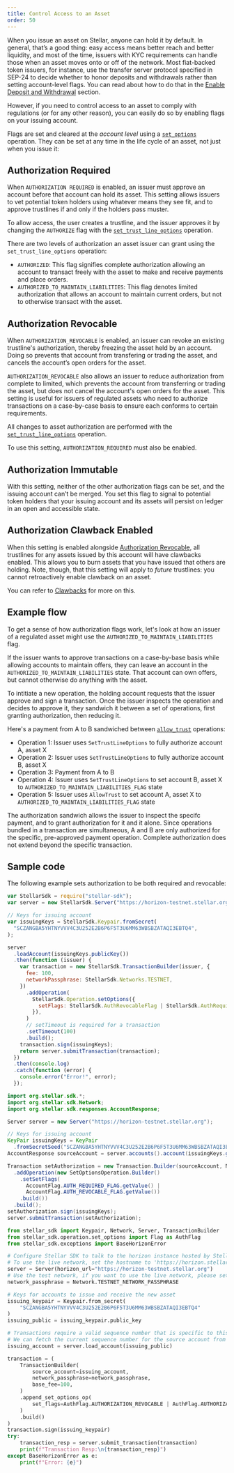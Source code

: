 ```yaml
---
title: Control Access to an Asset
order: 50
---
```



When you issue an asset on Stellar, anyone can hold it by default. In general, that’s a good thing: easy access means better reach and better liquidity, and most of the time, issuers with KYC requirements can handle those when an asset moves onto or off of the network. Most fiat-backed token issuers, for instance, use the transfer server protocol specified in SEP-24 to decide whether to honor deposits and withdrawals rather than setting account-level flags. You can read about how to do that in the [Enable Deposit and Withdrawal](../anchoring-assets/enabling-deposit-and-withdrawal/index.mdx) section.

However, if you need to control access to an asset to comply with regulations (or for any other reason), you can easily do so by enabling flags on your issuing account.

Flags are set and cleared at the _account level_ using a [`set_options`](../start/list-of-operations.mdx#set-options) operation. They can be set at any time in the life cycle of an asset, not just when you issue it:

## Authorization Required

When `AUTHORIZATION REQUIRED` is enabled, an issuer must approve an account before that account can hold its asset. This setting allows issuers to vet potential token holders using whatever means they see fit, and to approve trustlines if and only if the holders pass muster. 

To allow access, the user creates a trustline, and the issuer approves it by changing the `AUTHORIZE` flag with the [`set_trust_line_options`](../start/list-of-operations.mdx#set-trustline-options) operation.

There are two levels of authorization an asset issuer can grant using the `set_trust_line_options` operation:

* `AUTHORIZED`: This flag signifies complete authorization allowing an account to transact freely with the asset to make and receive payments and place orders.
* `AUTHORIZED_TO_MAINTAIN_LIABILITIES`: This flag denotes limited authorization that allows an account to maintain current orders, but not to otherwise transact with the asset.   


## Authorization Revocable

When `AUTHORIZATION_REVOCABLE` is enabled, an issuer can revoke an existing trustline's authorization, thereby freezing the asset held by an account. Doing so prevents that account from transfering or trading the asset, and cancels the account’s open orders for the asset. 

`AUTHORIZATION_REVOCABLE` also allows an issuer to reduce authorization from complete to limited, which prevents the account from transferring or trading the asset, but does not cancel the account's open orders for the asset.  This setting is useful for issuers of regulated assets who need to authorize transactions on a case-by-case basis to ensure each conforms to certain requirements.   

All changes to asset authorization are performed with the [`set_trust_line_options`](../start/list-of-operations.mdx#set-trustline-options) operation.

To use this setting, `AUTHORIZATION_REQUIRED` must also be enabled.

## Authorization Immutable

With this setting, neither of the other authorization flags can be set, and the issuing account can’t be merged. You set this flag to signal to potential token holders that your issuing account and its assets will persist on ledger in an open and accessible state.

## Authorization Clawback Enabled

When this setting is enabled alongside [Authorization Revocable](#authorization-revocable), all trustlines for any assets issued by this account will have clawbacks enabled. This allows you to burn assets that you have issued that others are holding. Note, though, that this setting will apply to *future* trustlines: you cannot retroactively enable clawback on an asset.

You can refer to [Clawbacks](../glossary/clawbacks.mdx) for more on this.

## Example flow
To get a sense of how authorization flags work, let's look at how an issuer of a regulated asset might use the `AUTHORIZED_TO_MAINTAIN_LIABILITIES` flag. 

If the issuer wants to approve transactions on a case-by-base basis while allowing accounts to maintain offers, they can leave an account in the `AUTHORIZED_TO_MAINTAIN_LIABILITIES` state. That account can own offers, but cannot otherwise do anything with the asset. 

To intitiate a new operation, the holding account requests that the issuer approve and sign a transaction. Once the issuer inspects the operation and decides to approve it, they sandwich it between a set of operations, first granting authorization, then reducing it.  

Here's a payment from A to B sandwiched between [`allow_trust`](../start/list-of-operations.mdx#set-trustline-options) operations:

- Operation 1: Issuer uses `SetTrustLineOptions` to fully authorize account A, asset X
- Operation 2: Issuer uses `SetTrustLineOptions` to fully authorize account B, asset X
- Operation 3: Payment from A to B
- Operation 4: Issuer uses `SetTrustLineOptions` to set account B, asset X to `AUTHORIZED_TO_MAINTAIN_LIABILITIES_FLAG` state
- Operation 5: Issuer uses `AllowTrust` to set account A, asset X to `AUTHORIZED_TO_MAINTAIN_LIABILITIES_FLAG` state

The authorization sandwich allows the issuer to inspect the specifc payment, and to grant authorization for it and it alone.  Since operations bundled in a transaction are simultaneous, A and B are only authorized for the specific, pre-approved payment operation.  Complete authorization does not extend beyond the specific transaction.

## Sample code

The following example sets authorization to be both required and revocable:

<CodeExample title="Asset Authorization">

```js
var StellarSdk = require("stellar-sdk");
var server = new StellarSdk.Server("https://horizon-testnet.stellar.org");

// Keys for issuing account
var issuingKeys = StellarSdk.Keypair.fromSecret(
  "SCZANGBA5YHTNYVVV4C3U252E2B6P6F5T3U6MM63WBSBZATAQI3EBTQ4",
);

server
  .loadAccount(issuingKeys.publicKey())
  .then(function (issuer) {
    var transaction = new StellarSdk.TransactionBuilder(issuer, {
      fee: 100,
      networkPassphrase: StellarSdk.Networks.TESTNET,
    })
      .addOperation(
        StellarSdk.Operation.setOptions({
          setFlags: StellarSdk.AuthRevocableFlag | StellarSdk.AuthRequiredFlag,
        }),
      )
      // setTimeout is required for a transaction
      .setTimeout(100)
      .build();
    transaction.sign(issuingKeys);
    return server.submitTransaction(transaction);
  })
  .then(console.log)
  .catch(function (error) {
    console.error("Error!", error);
  });
```

```java
import org.stellar.sdk.*;
import org.stellar.sdk.Network;
import org.stellar.sdk.responses.AccountResponse;

Server server = new Server("https://horizon-testnet.stellar.org");

// Keys for issuing account
KeyPair issuingKeys = KeyPair
  .fromSecretSeed("SCZANGBA5YHTNYVVV4C3U252E2B6P6F5T3U6MM63WBSBZATAQI3EBTQ4");
AccountResponse sourceAccount = server.accounts().account(issuingKeys.getAccountId());

Transaction setAuthorization = new Transaction.Builder(sourceAccount, Network.TESTNET)
  .addOperation(new SetOptionsOperation.Builder()
    .setSetFlags(
      AccountFlag.AUTH_REQUIRED_FLAG.getValue() |
      AccountFlag.AUTH_REVOCABLE_FLAG.getValue())
    .build())
  .build();
setAuthorization.sign(issuingKeys);
server.submitTransaction(setAuthorization);
```

```python
from stellar_sdk import Keypair, Network, Server, TransactionBuilder
from stellar_sdk.operation.set_options import Flag as AuthFlag
from stellar_sdk.exceptions import BaseHorizonError

# Configure Stellar SDK to talk to the horizon instance hosted by Stellar.org
# To use the live network, set the hostname to 'https://horizon.stellar.org'
server = Server(horizon_url="https://horizon-testnet.stellar.org")
# Use the test network, if you want to use the live network, please set it to `Network.PUBLIC_NETWORK_PASSPHRASE`
network_passphrase = Network.TESTNET_NETWORK_PASSPHRASE

# Keys for accounts to issue and receive the new asset
issuing_keypair = Keypair.from_secret(
    "SCZANGBA5YHTNYVVV4C3U252E2B6P6F5T3U6MM63WBSBZATAQI3EBTQ4"
)
issuing_public = issuing_keypair.public_key

# Transactions require a valid sequence number that is specific to this account.
# We can fetch the current sequence number for the source account from Horizon.
issuing_account = server.load_account(issuing_public)

transaction = (
    TransactionBuilder(
        source_account=issuing_account,
        network_passphrase=network_passphrase,
        base_fee=100,
    )
    .append_set_options_op(
        set_flags=AuthFlag.AUTHORIZATION_REVOCABLE | AuthFlag.AUTHORIZATION_REQUIRED
    )
    .build()
)
transaction.sign(issuing_keypair)
try:
    transaction_resp = server.submit_transaction(transaction)
    print(f"Transaction Resp:\n{transaction_resp}")
except BaseHorizonError as e:
    print(f"Error: {e}")
```

</CodeExample>


